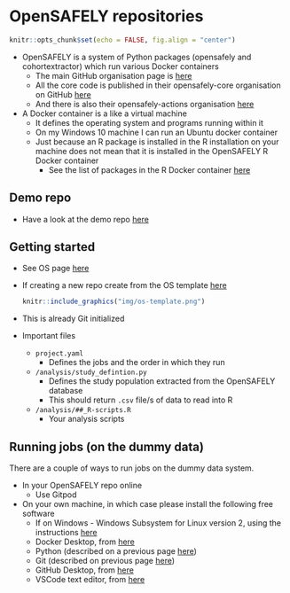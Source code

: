 # OpenSAFELY repositories

```r
knitr::opts_chunk$set(echo = FALSE, fig.align = "center")
```

- OpenSAFELY is a system of Python packages (opensafely and cohortextractor) which run various Docker containers
  - The main GitHub organisation page is [here](https://github.com/opensafely)
  - All the core code is published in their opensafely-core organisation on GitHub [here](https://github.com/opensafely-core)
  - And there is also their opensafely-actions organisation [here](https://github.com/opensafely-actions)
- A Docker container is a like a virtual machine 
  - It defines the operating system and programs running within it
  - On my Windows 10 machine I can run an Ubuntu docker container
  - Just because an R package is installed in the R installation on your machine does not mean that it is installed in the OpenSAFELY R Docker container
    - See the list of packages in the R Docker container [here](https://github.com/opensafely-core/r-docker/blob/master/packages.txt)

## Demo repo

- Have a look at the demo repo [here](https://github.com/opensafely/os-demo-research)

## Getting started

- See OS page [here](https://docs.opensafely.org/getting-started/)
- If creating a new repo create from the OS template [here](https://github.com/opensafely/research-template)
  ```r
  knitr::include_graphics("img/os-template.png")
  ```  
- This is already Git initialized
- Important files
  - `project.yaml`
    - Defines the jobs and the order in which they run
  - `/analysis/study_defintion.py`
    - Defines the study population extracted from the OpenSAFELY database
    - This should return `.csv` file/s of data to read into R
  - `/analysis/##_R-scripts.R`
    - Your analysis scripts

## Running jobs (on the dummy data) 

There are a couple of ways to run jobs on the dummy data system.

- In your OpenSAFELY repo online
  - Use Gitpod
- On your own machine, in which case please install the following free software
  - If on Windows - Windows Subsystem for Linux version 2, using the instructions [here](https://learn.microsoft.com/en-us/windows/wsl/install)
  - Docker Desktop, from [here](https://www.docker.com/products/docker-desktop/)
  - Python (described on a previous page [here](09-installing-python-and-os.html))
  - Git (described on previous page [here](02-installing-git.html))
  - GitHub Desktop, from [here](https://desktop.github.com/)
  - VSCode text editor, from [here](https://code.visualstudio.com/)
